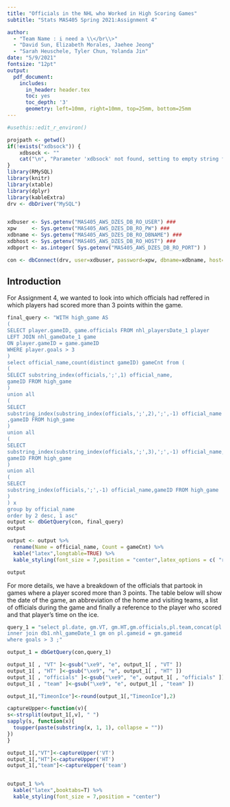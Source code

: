 ```yaml
---
title: "Officials in the NHL who Worked in High Scoring Games"
subtitle: "Stats MAS405 Spring 2021:Assignment 4"

author: 
  - "Team Name : i need a \\</br\\>"
  - "David Sun, Elizabeth Morales, Jaehee Jeong"
  - "Sarah Heuschele, Tyler Chun, Yolanda Jin"
date: "5/9/2021"
fontsize: "12pt"
output: 
  pdf_document: 
    includes:
      in_header: header.tex
      toc: yes
      toc_depth: '3'
      geometry: left=10mm, right=10mm, top=25mm, bottom=25mm
---
```


```r
#usethis::edit_r_environ()

projpath <- getwd()
if(!exists("xdbsock")) {
    xdbsock <- ""
    cat("\n", "Parameter 'xdbsock' not found, setting to empty string for general usage", "\n")
}
library(RMySQL)
library(knitr)
library(xtable)
library(dplyr)
library(kableExtra)
drv <- dbDriver("MySQL")


xdbuser <- Sys.getenv("MAS405_AWS_DZES_DB_RO_USER") ### 
xpw     <- Sys.getenv("MAS405_AWS_DZES_DB_RO_PW") ### 
xdbname <- Sys.getenv("MAS405_AWS_DZES_DB_RO_DBNAME") ### 
xdbhost <- Sys.getenv("MAS405_AWS_DZES_DB_RO_HOST") ###
xdbport <- as.integer( Sys.getenv("MAS405_AWS_DZES_DB_RO_PORT") )

con <- dbConnect(drv, user=xdbuser, password=xpw, dbname=xdbname, host=xdbhost, port=xdbport, unix.sock=xdbsock)
```
## Introduction




<!--
%In the NHL, many officials will work together on a game. We were more curious in breaking apart the officials and looking at how many games each individual official worked.
-->

For Assignment 4, we wanted to look into which officials had reffered in which players had scored more than 3 points within the game.

```r
final_query <- "WITH high_game AS
(
SELECT player.gameID, game.officials FROM nhl_playersDate_1 player
LEFT JOIN nhl_gameDate_1 game
ON player.gameID = game.gameID
WHERE player.goals > 3
)
select official_name,count(distinct gameID) gameCnt from (
(
SELECT substring_index(officials,';',1) official_name,
gameID FROM high_game
)
union all
(
SELECT
substring_index(substring_index(officials,';',2),';',-1) official_name
,gameID FROM high_game
)
union all
(
SELECT
substring_index(substring_index(officials,';',3),';',-1) official_name,
gameID FROM high_game
)
union all
(
SELECT
substring_index(officials,';',-1) official_name,gameID FROM high_game
)
) x
group by official_name
order by 2 desc, 1 asc"
output <- dbGetQuery(con, final_query)
output
```


```r
output <- output %>%
  rename(Name = official_name, Count = gameCnt) %>%
  kable("latex",longtable=TRUE) %>%
  kable_styling(font_size = 7,position = "center",latex_options = c( "repeat_header"))  

output
```

For more details, we have a breakdown of the officials that partook in games where a player scored more than 3 points. The table below will show the date of the game, an abbreviation of the home and visiting teams, a list of officials during the game and finally a reference to the player who scored and that player’s time on the ice.

```r
query_1 = "select pl.date, gm.VT, gm.HT,gm.officials,pl.team,concat(pl.firstname,' ',pl.lastname) as First_Lastname,pl.timeonice TimeonIce,pl.goals from db1.nhl_playersDate_1 pl 
inner join db1.nhl_gameDate_1 gm on pl.gameid = gm.gameid
where goals > 3	;"

output_1 = dbGetQuery(con,query_1)

output_1[ , "VT" ]<-gsub("\xe9", "e", output_1[ , "VT" ])
output_1[ , "HT" ]<-gsub("\xe9", "e", output_1[ , "HT" ])
output_1[ , "officials" ]<-gsub("\xe9", "e", output_1[ , "officials" ])
output_1[ , "team" ]<-gsub("\xe9", "e", output_1[ , "team" ])

output_1[,"TimeonIce"]<-round(output_1[,"TimeonIce"],2)

captureUpper<-function(v){
s<-strsplit(output_1[,v], " ")
sapply(s, function(x){
  toupper(paste(substring(x, 1, 1), collapse = ""))
})
}

output_1[,"VT"]<-captureUpper('VT')
output_1[,"HT"]<-captureUpper('HT')
output_1[,"team"]<-captureUpper('team')


output_1 %>%
  kable("latex",booktabs=T) %>%
  kable_styling(font_size = 7,position = "center")


```


